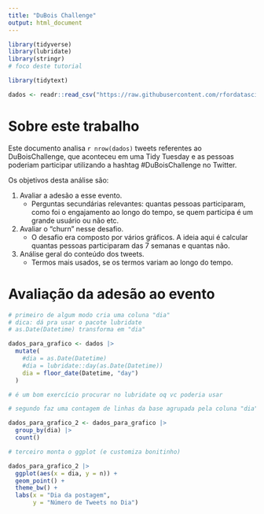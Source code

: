 ```yaml
---
title: "DuBois Challenge"
output: html_document
---
```


```r

library(tidyverse)
library(lubridate)
library(stringr)
# foco deste tutorial

library(tidytext)

dados <- readr::read_csv("https://raw.githubusercontent.com/rfordatascience/tidytuesday/fb6d329dff579cd2bc1715d68d478ed1f161edbe/data/2021/2021-06-15/%23DuBoisChallengeTweets.csv")
```

# Sobre este trabalho

Este documento analisa `r nrow(dados)` tweets referentes ao DuBoisChallenge, que aconteceu em uma Tidy Tuesday e as pessoas poderiam participar utilizando a hashtag #DuBoisChallenge no Twitter.

Os objetivos desta análise são:

1. Avaliar a adesão a esse evento. 
    - Perguntas secundárias relevantes: quantas pessoas participaram, como foi o engajamento ao longo do tempo, se quem participa é um grande usuário ou não etc.
2. Avaliar o "churn" nesse desafio. 
    - O desafio era composto por vários gráficos. A ideia aqui é calcular
    quantas pessoas participaram das 7 semanas e quantas não.
3. Análise geral do conteúdo dos tweets.
    - Termos mais usados, se os termos variam ao longo do tempo.
    
# Avaliação da adesão ao evento

```r

# primeiro de algum modo cria uma coluna "dia"
# dica: dá pra usar o pacote lubridate
# as.Date(Datetime) transforma em "dia"

dados_para_grafico <- dados |> 
  mutate(
    #dia = as.Date(Datetime)
    #dia = lubridate::day(as.Date(Datetime))
    dia = floor_date(Datetime, "day")
  )

# é um bom exercício procurar no lubridate oq vc poderia usar

# segundo faz uma contagem de linhas da base agrupada pela coluna "dia"

dados_para_grafico_2 <- dados_para_grafico |> 
  group_by(dia) |> 
  count()

# terceiro monta o ggplot (e customiza bonitinho)

dados_para_grafico_2 |> 
  ggplot(aes(x = dia, y = n)) + 
  geom_point() +
  theme_bw() +
  labs(x = "Dia da postagem",
       y = "Número de Tweets no Dia")

```


